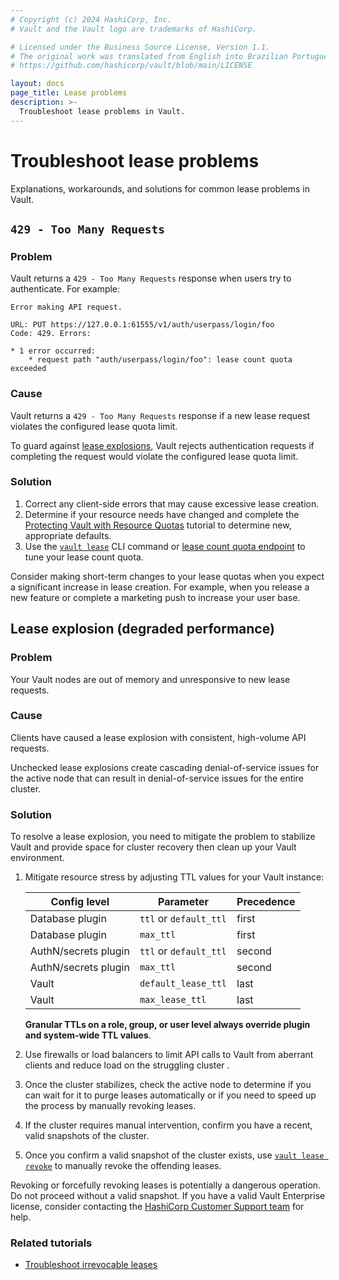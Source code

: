 ```yaml
---
# Copyright (c) 2024 HashiCorp, Inc.
# Vault and the Vault logo are trademarks of HashiCorp.

# Licensed under the Business Source License, Version 1.1.
# The original work was translated from English into Brazilian Portuguese.
# https://github.com/hashicorp/vault/blob/main/LICENSE

layout: docs
page_title: Lease problems
description: >-
  Troubleshoot lease problems in Vault.
---
```


# Troubleshoot lease problems

Explanations, workarounds, and solutions for common lease problems in Vault.

## `429 - Too Many Requests`

### Problem

Vault returns a `429 - Too Many Requests` response when users try to
authenticate. For example:

<CodeBlockConfig hideClipboard>

```text
Error making API request.

URL: PUT https://127.0.0.1:61555/v1/auth/userpass/login/foo
Code: 429. Errors:

* 1 error occurred:
	* request path "auth/userpass/login/foo": lease count quota exceeded
```

</CodeBlockConfig>

### Cause

Vault returns a `429 - Too Many Requests` response if a new lease request
violates the configured lease quota limit.

To guard against [lease explosions](/vault/docs/troubleshoot/lease-explosions),
Vault rejects authentication requests if completing the request would violate
the configured lease quota limit.

### Solution

1. Correct any client-side errors that may cause excessive lease creation.
1. Determine if your resource needs have changed and complete the
   [Protecting Vault with Resource Quotas](/vault/tutorials/operations/resource-quotas)
   tutorial to determine new, appropriate defaults.
1. Use the [`vault lease`](/vault/docs/commands/lease) CLI command or
   [lease count quota endpoint](/vault/api-docs/system/lease-count-quotas) to
   tune your lease count quota.

<Highlight title="Use proactive tuning to avoid errors">
   Consider making short-term changes to your lease quotas when you expect a
   significant increase in lease creation. For example, when you release a new
   feature or complete a marketing push to increase your user base.
</Highlight>


## Lease explosion (degraded performance)

### Problem

Your Vault nodes are out of memory and unresponsive to new lease requests.

### Cause

Clients have caused a lease explosion with consistent, high-volume API requests.

<Note title="Lease explosions can lead to DoS">

   Unchecked lease explosions create cascading denial-of-service issues for the
   active node that can result in denial-of-service issues for the entire
   cluster.

</Note>

### Solution

To resolve a lease explosion, you need to mitigate the problem to stabilize
Vault and provide space for cluster recovery then clean up your Vault
environment.

1. Mitigate resource stress by adjusting TTL values for your Vault instance:

   Config level         | Parameter              | Precedence
   -------------------- | ---------------------- | -----------
   Database plugin      | `ttl` or `default_ttl` | first
   Database plugin      | `max_ttl`              | first
   AuthN/secrets plugin | `ttl` or `default_ttl` | second
   AuthN/secrets plugin | `max_ttl`              | second
   Vault                | `default_lease_ttl`    | last
   Vault                | `max_lease_ttl`        | last

   **Granular TTLs on a role, group, or user level always override plugin and
   system-wide TTL values**.

1. Use firewalls or load balancers to limit API calls to Vault from aberrant
   clients and reduce load on the struggling cluster .

1. Once the cluster stabilizes, check the active node to determine if you can
   wait for it to purge leases automatically or if you need to speed up the
   process by manually revoking leases.

1. If the cluster requires manual intervention, confirm you have a recent, valid
   snapshots of the cluster.

1. Once you confirm a valid snapshot of the cluster exists, use
   [`vault lease revoke`](/vault/docs/commands/lease/revoke) to manually revoke
   the offending leases.

<Warning title="Potentially dangerous operation">

   Revoking or forcefully revoking leases is potentially a dangerous operation.
   Do not proceed without a valid snapshot. If you have a valid Vault
   Enterprise license, consider contacting the
   [HashiCorp Customer Support team](https://support.hashicorp.com/) for help.

</Warning>

### Related tutorials

- [Troubleshoot irrevocable leases](/vault/tutorials/monitoring/troubleshoot-irrevocable-leases)
